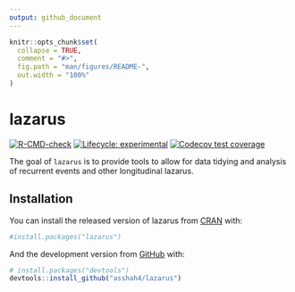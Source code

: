 ```yaml
---
output: github_document
---
```


<!-- README.md is generated from README.Rmd. Please edit that file -->

```r
knitr::opts_chunk$set(
  collapse = TRUE,
  comment = "#>",
  fig.path = "man/figures/README-",
  out.width = "100%"
)
```

# lazarus

<!-- badges: start -->
[![R-CMD-check](https://github.com/asshah4/lazarus/workflows/R-CMD-check/badge.svg)](https://github.com/asshah4/lazarus/actions)
[![Lifecycle: experimental](https://img.shields.io/badge/lifecycle-experimental-orange.svg)](https://lifecycle.r-lib.org/articles/stages.html#experimental)
[![Codecov test coverage](https://codecov.io/gh/asshah4/lazarus/branch/main/graph/badge.svg)](https://codecov.io/gh/asshah4/lazarus?branch=main)
<!-- badges: end -->

The goal of `lazarus` is to provide tools to allow for data tidying and
analysis of recurrent events and other longitudinal lazarus.

## Installation

You can install the released version of lazarus from [CRAN](https://CRAN.R-project.org) with:

```r
#install.packages("lazarus")
```

And the development version from [GitHub](https://github.com/) with:

```r
# install.packages("devtools")
devtools::install_github("asshah4/lazarus")
```
